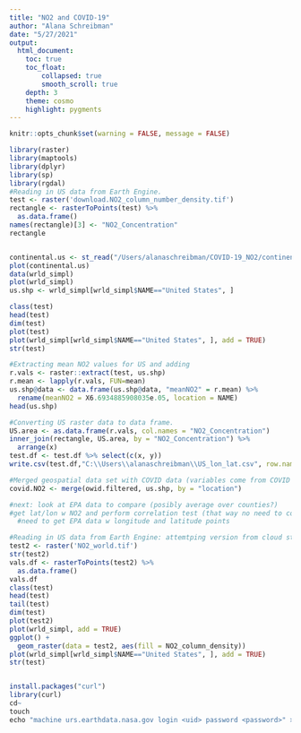 ```yaml
---
title: "NO2 and COVID-19"
author: "Alana Schreibman"
date: "5/27/2021"
output: 
  html_document:
    toc: true
    toc_float: 
        collapsed: true
        smooth_scroll: true
    depth: 3 
    theme: cosmo
    highlight: pygments
---
```


```r
knitr::opts_chunk$set(warning = FALSE, message = FALSE)
```

```r
library(raster)
library(maptools)
library(dplyr)
library(sp)
library(rgdal)
#Reading in US data from Earth Engine. 
test <- raster('download.NO2_column_number_density.tif')
rectangle <- rasterToPoints(test) %>%
  as.data.frame() 
names(rectangle)[3] <- "NO2_Concentration"
rectangle


continental.us <- st_read("/Users/alanaschreibman/COVID-19_NO2/continental_us/continental_us.shp")
plot(continental.us)
data(wrld_simpl)
plot(wrld_simpl) 
us.shp <- wrld_simpl[wrld_simpl$NAME=="United States", ]

class(test)
head(test)
dim(test)
plot(test)
plot(wrld_simpl[wrld_simpl$NAME=="United States", ], add = TRUE)
str(test)

#Extracting mean NO2 values for US and adding 
r.vals <- raster::extract(test, us.shp)
r.mean <- lapply(r.vals, FUN=mean)
us.shp@data <- data.frame(us.shp@data, "meanNO2" = r.mean) %>%
  rename(meanNO2 = X6.6934885908035e.05, location = NAME) 
head(us.shp)

#Converting US raster data to data frame.
US.area <- as.data.frame(r.vals, col.names = "NO2_Concentration")
inner_join(rectangle, US.area, by = "NO2_Concentration") %>%
  arrange(x)
test.df <- test.df %>% select(c(x, y))
write.csv(test.df,"C:\\Users\\alanaschreibman\\US_lon_lat.csv", row.names = FALSE)

#Merged geospatial data set with COVID data (variables come from COVID exploratory analysis RMD file). 
covid.NO2 <- merge(owid.filtered, us.shp, by = "location")

#next: look at EPA data to compare (posibly average over counties?)
#get lat/lon w NO2 and perform correlation test (that way no need to convert)
  #need to get EPA data w longitude and latitude points

```

```r
#Reading in US data from Earth Engine: attemtping version from cloud storage. 
test2 <- raster('NO2_world.tif')
str(test2)
vals.df <- rasterToPoints(test2) %>%
  as.data.frame()
vals.df
class(test)
head(test)
tail(test)
dim(test)
plot(test2)
plot(wrld_simpl, add = TRUE)
ggplot() +
  geom_raster(data = test2, aes(fill = NO2_column_density))
plot(wrld_simpl[wrld_simpl$NAME=="United States", ], add = TRUE)
str(test)


install.packages("curl")
library(curl)
cd~
touch
echo "machine urs.earthdata.nasa.gov login <uid> password <password>" >> .netrc
```

